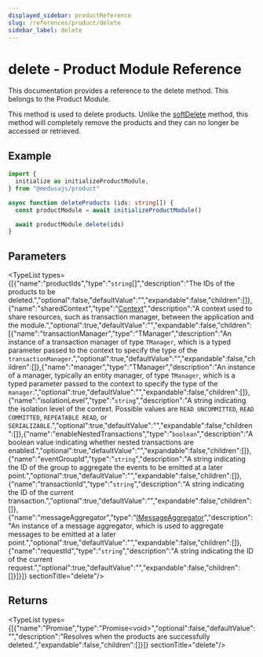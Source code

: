 ```yaml
---
displayed_sidebar: productReference
slug: /references/product/delete
sidebar_label: delete
---
```



# delete - Product Module Reference

This documentation provides a reference to the delete method. This belongs to the Product Module.

This method is used to delete products. Unlike the [softDelete](product.IProductModuleService.softDelete.mdx) method, this method will completely remove the products and they can no longer be accessed or retrieved.

## Example

```ts
import {
  initialize as initializeProductModule,
} from "@medusajs/product"

async function deleteProducts (ids: string[]) {
  const productModule = await initializeProductModule()

  await productModule.delete(ids)
}
```

## Parameters

<TypeList types={[{"name":"productIds","type":"`string`[]","description":"The IDs of the products to be deleted.","optional":false,"defaultValue":"","expandable":false,"children":[]},{"name":"sharedContext","type":"[Context](../../interfaces/product.Context.mdx)","description":"A context used to share resources, such as transaction manager, between the application and the module.","optional":true,"defaultValue":"","expandable":false,"children":[{"name":"transactionManager","type":"TManager","description":"An instance of a transaction manager of type `TManager`, which is a typed parameter passed to the context to specify the type of the `transactionManager`.","optional":true,"defaultValue":"","expandable":false,"children":[]},{"name":"manager","type":"TManager","description":"An instance of a manager, typically an entity manager, of type `TManager`, which is a typed parameter passed to the context to specify the type of the `manager`.","optional":true,"defaultValue":"","expandable":false,"children":[]},{"name":"isolationLevel","type":"`string`","description":"A string indicating the isolation level of the context. Possible values are `READ UNCOMMITTED`, `READ COMMITTED`, `REPEATABLE READ`, or `SERIALIZABLE`.","optional":true,"defaultValue":"","expandable":false,"children":[]},{"name":"enableNestedTransactions","type":"`boolean`","description":"A boolean value indicating whether nested transactions are enabled.","optional":true,"defaultValue":"","expandable":false,"children":[]},{"name":"eventGroupId","type":"`string`","description":"A string indicating the ID of the group to aggregate the events to be emitted at a later point.","optional":true,"defaultValue":"","expandable":false,"children":[]},{"name":"transactionId","type":"`string`","description":"A string indicating the ID of the current transaction.","optional":true,"defaultValue":"","expandable":false,"children":[]},{"name":"messageAggregator","type":"[IMessageAggregator](../../interfaces/product.IMessageAggregator.mdx)","description":"An instance of a message aggregator, which is used to aggregate messages to be emitted at a later point.","optional":true,"defaultValue":"","expandable":false,"children":[]},{"name":"requestId","type":"`string`","description":"A string indicating the ID of the current request.","optional":true,"defaultValue":"","expandable":false,"children":[]}]}]}  sectionTitle="delete"/>

## Returns

<TypeList types={[{"name":"Promise","type":"Promise&#60;void&#62;","optional":false,"defaultValue":"","description":"Resolves when the products are successfully deleted.","expandable":false,"children":[]}]}  sectionTitle="delete"/>
